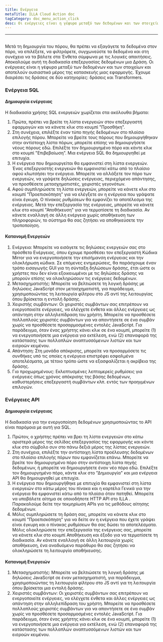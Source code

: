 ```yaml
---
title: Ενέργεια
metaTitle: ILLA Cloud Action doc
tagCategory: doc_menu_action_click
desc: Οι ενέργειες είναι η γέφυρα μεταξύ των δεδομένων και των στοιχείων και αποτελούν ουσιαστικό μέρος της κατασκευής μιας εφαρμογής.
---
```


* * *

## <Heading hidden>Ερώτημα</Heading>

Μετά τη δημιουργία του πόρου, θα πρέπει να εξαγάγετε τα δεδομένα στον πόρο, να επιλέξετε, να φιλτράρετε, συγχωνεύστε τα δεδομένα και στη συνέχεια να τα βάλετε στα Ένθετα σύμφωνα με τις λογικές απαιτήσεις. Αποκαλούμε αυτή τη διαδικασία επεξεργασίας δεδομένων μια Δράση. Οι ενέργειες είναι η γέφυρα μεταξύ των δεδομένων και των στοιχείων και αποτελούν ουσιαστικό μέρος της κατασκευής μιας εφαρμογής. Έχουμε διαιρέσει τις δράσεις σε δύο κατηγορίες: δράσεις και Transformers.

### Ενέργεια SQL

#### Δημιουργία ενέργειας

Η διαδικασία χρήσης SQL ενεργειών χωρίζεται στα ακόλουθα βήματα:

1.  Πρώτα, πρέπει να βρείτε τη λίστα ενεργειών στον επεξεργαστή εφαρμογών και να κάνετε κλικ στο κουμπί "Προσθήκη".
2.  Στη συνέχεια, επιλέξτε έναν τύπο πηγής δεδομένων στο πλαίσιο επιλογής πόρου. Μπορείτε να βρείτε τους πόρους που δημιουργήθηκαν στην αντίστοιχη λίστα πόρων, μπορείτε επίσης να δημιουργήσετε νέους πόρους εδώ. Επιλέξτε τον δημιουργημένο πόρο και κάντε κλικ στο κουμπί "Επιβεβαίωση". Μια ενέργεια SQL θα δημιουργηθεί με επιτυχία.
3.  Η ενέργεια που δημιουργείται θα εμφανιστεί στη λίστα ενεργειών. Ένας επεξεργαστής ενεργειών θα εμφανιστεί κάτω από το πλαίσιο αφού κλωτσήσει την ενέργεια. Μπορείτε να αλλάξετε τον πόρο των ενεργειών, να γράψετε δηλώσεις ενέργειας, περιεχόμενο απάντησης, να προσθέσετε μετασχηματιστές, χειριστές γεγονότων.
4.  Αφού συμπληρώσετε τη λίστα ενεργειών, μπορείτε να κάνετε κλικ στο κουμπί "Προεπισκόπηση" για να ελέγξετε αν η ενέργεια που γράψατε είναι έγκυρη. Ο πίνακας ρυθμίσεων θα εμφανίζει το αποτέλεσμα της ενέργειας. Μετά την επεξεργασία της ενέργειας, μπορείτε να κάνετε κλικ στο κουμπί "Αποθήκευση" για να τερματίσετε τη διαδικασία. Αν κάνετε εναλλαγή σε άλλη ενέργεια χωρίς αποθήκευση των πληροφοριών, το σύστημα θα σας ζητήσει να αποθηκεύσετε την τροποποίηση.

#### Κατανομή Ενεργειών

1.  Ενέργεια: Μπορείτε να εισάγετε τις δηλώσεις ενεργειών σας στο πρόσθετο Ενέργειας, όπου έχουμε προσθέσει τον επεξεργαστή Κώδικα Mirror για να ενεργοποιήσετε την επισήμανση ενέργειας και την ολοκλήρωση κώδικα. Σε επόμενες ενημερώσεις, θα παράσχουμε έναν τρόπο εισαγωγής GUI για τη σύνταξη δηλώσεων δράσης, έτσι ώστε οι χρήστες που δεν είναι εξοικειωμένοι με τις δηλώσεις δράσης να μπορούν επίσης να ολοκληρώσουν τις ενέργειες δεδομένων.
2.  Μετασχηματιστής: Μπορείτε να βελτιώσετε τη λογική δράσης με δηλώσεις JavaScript στον μετασχηματιστή, για παράδειγμα, χρησιμοποιώντας τη λειτουργία φίλτρου στο JS αντί της λειτουργίας όπου βρίσκεται η εντολή δράσης.
3.  Χειριστής συμβάντων: Οι χειριστές συμβάντων σας επιτρέπουν να ενεργοποιείτε ενέργειες, να ελέγχετε ένθετα και άλλες ενέργειες ως απάντηση στην αλληλεπίδραση του χρήστη. Μπορείτε να προσθέσετε πολλαπλούς χειριστές συμβάντων για να απαντήσετε σε ένα συμβάν χωρίς να προσθέσετε προσαρμοσμένες εντολές JavaScript. Για παράδειγμα, όταν ένας χρήστης κάνει κλικ σε ένα κουμπί, μπορείτε (1) να ενεργοποιήσετε μια ενέργεια για εκτέλεση, ενώ (2) επαναφορά της κατάστασης των πολλαπλών αναπτυσσόμενων λιστών και των εισροών κειμένου.
4.  Απάντηση: Στη μονάδα απόκρισης, μπορείτε να προσαρμόσετε τις συνθήκες υπό τις οποίες η ενέργεια επιστρέφει εσφαλμένα αποτελέσματα, με τέτοιο τρόπο ώστε να εξασφαλίζεται η ακρίβεια της δράσης.
5.  Για προχωρημένους: Εκλεπτυσμένες λεπτομερείς ρυθμίσεις για ενέργειες όπως χρόνος απόκρισης της βάσης δεδομένων, καθυστερήσεις επεξεργαστή συμβάντων κλπ. εντός των προηγμένων επιλογών.

### Ενέργειες API

#### Δημιουργία ενέργειας

Η διαδικασία για την ενεργοποίηση δεδομένων χρησιμοποιώντας το API είναι παρόμοια με αυτή για SQL.

1.  Πρώτον, ο χρήστης πρέπει να βρει τη λίστα ενεργειών στο κάτω αριστερά μέρος της σελίδας επεξεργασίας της εφαρμογής και κάντε κλικ στο σύμβολο συν στο πάνω δεξιά μέρος της λίστας ενεργειών.
2.  Στη συνέχεια, επιλέξτε την αντίστοιχη λίστα προέλευσης δεδομένων στο πλαίσιο επιλογής πόρων που εμφανίζεται επάνω. Μπορείτε να βρείτε τον δημιουργημένο πόρο στην αντίστοιχη λίστα πηγής δεδομένων, ή μπορείτε να δημιουργήσετε έναν νέο πόρο εδώ. Επιλέξτε τον δημιουργημένο πόρο, κάντε κλικ στο "Δημιουργία" και μια ενέργεια API θα δημιουργηθεί με επιτυχία.
3.  Η ενέργεια που δημιουργήθηκε με επιτυχία θα εμφανιστεί στη λίστα ενεργειών στο κάτω μέρος του πίνακα και η καρτέλα Γενικά για την ενέργεια θα εμφανιστεί κάτω από το πλαίσιο όταν πατηθεί. Μπορείτε να υποβάλετε αίτημα σε οποιοδήποτε HTTP API στο ILLA . Παρακαλούμε δείτε την τεκμηρίωση APIs για τις μεθόδους αίτησης δεδομένων.
4.  Μόλις συμπληρώσετε τη δράση σας, μπορείτε να κάνετε κλικ στο κουμπί "Προεπισκόπηση" για να δείτε αν η ενέργεια που έχετε γράψει είναι έγκυρη και ο πίνακας ρυθμίσεων θα σας δώσει τα αποτελέσματα. Μόλις ολοκληρώσετε την επεξεργασία της ενέργειας σας, μπορείτε να κάνετε κλικ στο κουμπί Αποθήκευση και έξοδο για να τερματίσετε τη διαδικασία. Αν κάνετε εναλλαγή σε άλλη λειτουργία χωρίς αποθήκευση, ένα αναδυόμενο παράθυρο θα σας ζητήσει να ολοκληρώσετε τη λειτουργία αποθήκευσης.

#### Κατανομή Ενεργειών

1.  Μετασχηματιστής: Μπορείτε να βελτιώσετε τη λογική δράσης με δηλώσεις JavaScript σε έναν μετασχηματιστή, για παράδειγμα, χρησιμοποιώντας τη λειτουργία φίλτρου στο JS αντί για τη λειτουργία όπου βρίσκεται μια εντολή δράσης.
2.  Χειριστές συμβάντων: Οι χειριστές συμβάντων σας επιτρέπουν να ενεργοποιείτε ενέργειες, να ελέγχετε ένθετα και άλλες ενέργειες ως απάντηση στην αλληλεπίδραση του χρήστη. Μπορείτε να προσθέσετε πολλαπλούς χειριστές συμβάντων για να απαντήσετε σε ένα συμβάν χωρίς να προσθέσετε προσαρμοσμένες εντολές JavaScript. Για παράδειγμα, όταν ένας χρήστης κάνει κλικ σε ένα κουμπί, μπορείτε (1) να ενεργοποιήσετε μια ενέργεια για εκτέλεση, ενώ (2) επαναφορά της κατάστασης των πολλαπλών αναπτυσσόμενων λιστών και των εισροών κειμένου.
